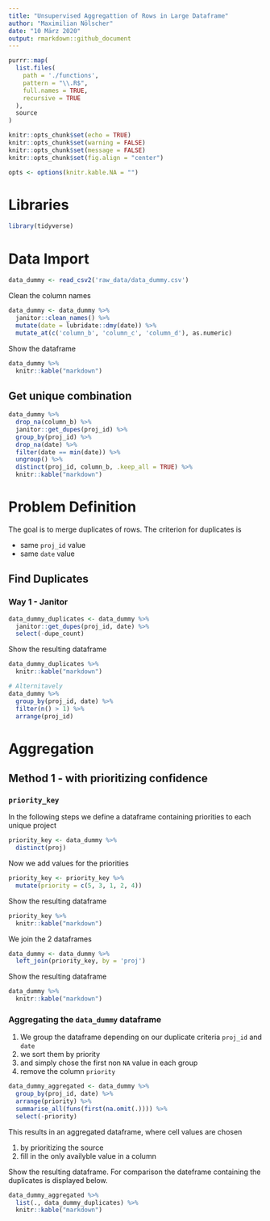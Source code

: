 ```yaml
---
title: "Unsupervised Aggregattion of Rows in Large Dataframe"
author: "Maximilian Nölscher"
date: "10 März 2020"
output: rmarkdown::github_document
---
```


```r
purrr::map(
  list.files(
    path = './functions',
    pattern = "\\.R$",
    full.names = TRUE,
    recursive = TRUE
  ),
  source
)
```

```r
knitr::opts_chunk$set(echo = TRUE)
knitr::opts_chunk$set(warning = FALSE)
knitr::opts_chunk$set(message = FALSE)
knitr::opts_chunk$set(fig.align = "center")

opts <- options(knitr.kable.NA = "")
```

# Libraries
```r
library(tidyverse)
```


# Data Import

```r
data_dummy <- read_csv2('raw_data/data_dummy.csv')
```

Clean the column names
```r
data_dummy <- data_dummy %>% 
  janitor::clean_names() %>% 
  mutate(date = lubridate::dmy(date)) %>% 
  mutate_at(c('column_b', 'column_c', 'column_d'), as.numeric)
```


Show the dataframe
```r
data_dummy %>% 
  knitr::kable("markdown")
```

## Get unique combination
```r
data_dummy %>% 
  drop_na(column_b) %>% 
  janitor::get_dupes(proj_id) %>% 
  group_by(proj_id) %>% 
  drop_na(date) %>% 
  filter(date == min(date)) %>% 
  ungroup() %>%
  distinct(proj_id, column_b, .keep_all = TRUE) %>% 
  knitr::kable("markdown")
```



# Problem Definition
The goal is to merge duplicates of rows. The criterion for duplicates is 

* same `proj_id` value
* same `date` value

## Find Duplicates

### Way 1 - Janitor
```r
data_dummy_duplicates <- data_dummy %>% 
  janitor::get_dupes(proj_id, date) %>% 
  select(-dupe_count)
```

Show the resulting dataframe
```r
data_dummy_duplicates %>% 
  knitr::kable("markdown")
```

```r
# Alternitavely
data_dummy %>% 
  group_by(proj_id, date) %>% 
  filter(n() > 1) %>% 
  arrange(proj_id)
```

# Aggregation

## Method 1 - with prioritizing confidence

### `priority_key`

In the following steps we define a dataframe containing priorities to each unique project
```r
priority_key <- data_dummy %>% 
  distinct(proj)
```

Now we add values for the priorities
```r
priority_key <- priority_key %>% 
  mutate(priority = c(5, 3, 1, 2, 4))
```

Show the resulting dataframe
```r
priority_key %>% 
  knitr::kable("markdown")
```

We join the 2 dataframes
```r
data_dummy <- data_dummy %>% 
  left_join(priority_key, by = 'proj')
```

Show the resulting dataframe
```r
data_dummy %>% 
  knitr::kable("markdown")
```

### Aggregating the `data_dummy` dataframe

1. We group the dataframe depending on our duplicate criteria `proj_id` and `date`
2. we sort them by priority
3. and simply chose the first non `NA` value in each group
4. remove the column `priority`
```r
data_dummy_aggregated <- data_dummy %>% 
  group_by(proj_id, date) %>% 
  arrange(priority) %>% 
  summarise_all(funs(first(na.omit(.)))) %>% 
  select(-priority)
```

This results in an aggregated dataframe, where cell values are chosen

1. by prioritizing the source
2. fill in the only availyble value in a column

Show the resulting dataframe. For comparison the dateframe containing the duplicates is displayed below.
```r
data_dummy_aggregated %>% 
  list(., data_dummy_duplicates) %>% 
  knitr::kable("markdown")
```

